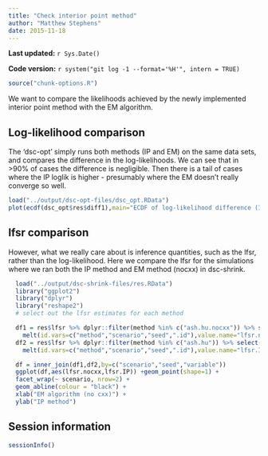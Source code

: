```yaml
---
title: "Check interior point method"
author: "Matthew Stephens"
date: 2015-11-18
---
```


**Last updated:** `r Sys.Date()`

**Code version:** `r system("git log -1 --format='%H'", intern = TRUE)`

```r
source("chunk-options.R")
```

We want to compare the likelihoods achieved by the newly implemented
interior point method with the EM algorithm.

## Log-likelihood comparison

The 'dsc-opt' simply runs both methods (IP and EM) on the same data sets,
and compares the difference in the log-likelihoods. We can see that
in >90% of cases the difference is negligible. Then there is a tail of
cases where the IP loglik is higher - presumably where the EM doesn't
really converge so well.

```r
load("../output/dsc-opt-files/dsc_opt.RData")
plot(ecdf(dsc_opt$res$diff1),main="ECDF of log-likelihood difference (IP-EM)")
```

## lfsr comparison

However, what we really care about is inference quantities, such as the lfsr, rather than the log-likelihood. Here we compare the lfsr for the simulations where
we ran both the IP method and EM method (nocxx) in dsc-shrink.

```r
  load("../output/dsc-shrink-files/res.RData")
  library("ggplot2")
  library("dplyr")
  library("reshape2")
  # select out the lfsr estimates for each method

  df1 = res$lfsr %>% dplyr::filter(method %in% c("ash.hu.nocxx")) %>% select(-user.self,-sys.self,-elapsed,-user.child,-sys.child) %>%
    melt(id.vars=c("method","scenario","seed",".id"),value.name="lfsr.nocxx")
  df2 = res$lfsr %>% dplyr::filter(method %in% c("ash.hu")) %>% select(-user.self,-sys.self,-elapsed,-user.child,-sys.child) %>%
    melt(id.vars=c("method","scenario","seed",".id"),value.name="lfsr.IP")

  df = inner_join(df1,df2,by=c("scenario","seed","variable"))
  ggplot(df,aes(lfsr.nocxx,lfsr.IP)) +geom_point(shape=1) +
  facet_wrap(~ scenario, nrow=2) +
  geom_abline(colour = "black") +
  xlab("EM algorithm (no cxx)") +
  ylab("IP method")
```


## Session information

```r
sessionInfo()
```

